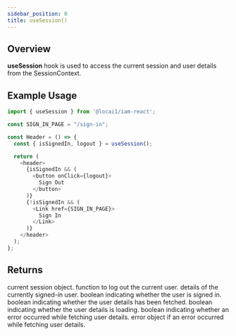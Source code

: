 ```yaml
---
sidebar_position: 0
title: useSession()
---
```



## Overview

**useSession** hook is used to access the current session and user details from the SessionContext.

## Example Usage

```typescript session-component.tsx
import { useSession } from '@locai1/iam-react';

const SIGN_IN_PAGE = "/sign-in";

const Header = () => {
  const { isSignedIn, logout } = useSession();

  return (
    <header>
      {isSignedIn && (
        <button onClick={logout}>
          Sign Out
        </button>
      )}
      {!isSignedIn && (
        <Link href={SIGN_IN_PAGE}>
          Sign In
        </Link>
      )}
    </header>
  );
};
```

## Returns

<ResponseField name="session" type="Session | undefined">
  current session object.
  <SessionType />
</ResponseField>

<ResponseField name="logout" type="() => void">
  function to log out the current user.
</ResponseField>

<ResponseField name="userDetails" type="UserDetails | undefined">
  details of the currently signed-in user.
  <UserDetailsType />
</ResponseField>

<ResponseField name="isSignedIn" type="boolean">
  boolean indicating whether the user is signed in.
</ResponseField>

<ResponseField name="isFetched" type="boolean">
  boolean indicating whether the user details has been fetched.
</ResponseField>

<ResponseField name="isLoading" type="boolean">
  boolean indicating whether the user details is loading.
</ResponseField>

<ResponseField name="isError" type="boolean">
  boolean indicating whether an error occurred while fetching user details.
</ResponseField>

<ResponseField name="error" type="HttpError | Error | undefined">
  error object if an error occurred while fetching user details.
</ResponseField>